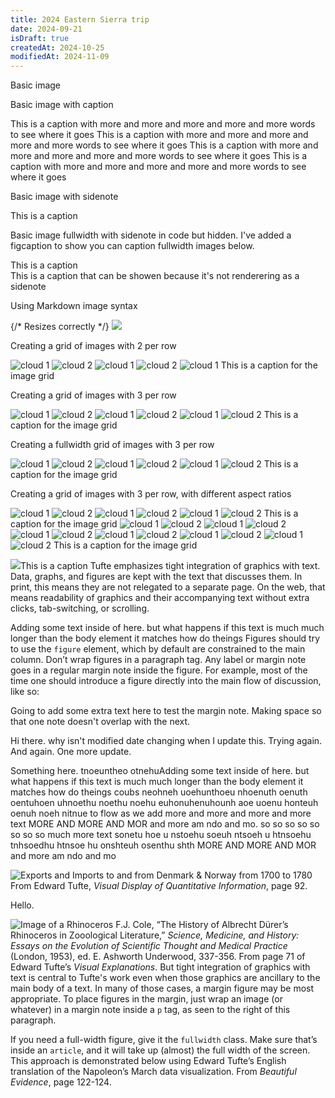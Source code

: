 ```yaml
---
title: 2024 Eastern Sierra trip
date: 2024-09-21
isDraft: true
createdAt: 2024-10-25
modifiedAt: 2024-11-09
---
```




Basic image

<BasicImage src={DSCF1631} alt="cloud 1" />

Basic image with caption

<BasicImage src={DSCF1631} alt="cloud 1">
  <figcaption>This is a caption with more and more and more and more and more words to see where it goes This is a caption with more and more and more and more and more words to see where it goes This is a caption with more and more and more and more and more words to see where it goes This is a caption with more and more and more and more and more words to see where it goes</figcaption>
</BasicImage>

Basic image with sidenote

<BasicImage src={DSCF1634} alt="cloud 1" fullwidth={false}>
  <Sidenote slot="sidenote" num={false}>This is a caption</Sidenote>
</BasicImage>

Basic image fullwidth with sidenote in code but hidden.  I've added a figcaption to show you can caption fullwidth images below.

<BasicImage src={DSCF1631} alt="cloud 1" fullwidth={true}>
  <Sidenote slot="sidenote" num={false}>This is a caption</Sidenote>
  <figcaption>This is a caption that can be showen because it's not renderering as a sidenote</figcaption>
</BasicImage>

Using Markdown image syntax

{/* Resizes correctly */}
![](/images/DSCF1634.jpg)

Creating a grid of images with 2 per row

<ImageGrid columns={2}>
  <Image src={DSCF1631} alt="cloud 1" />
  <Image src={DSCF1634} alt="cloud 2" />
  <Image src={DSCF1631} alt="cloud 1" />
  <Image src={DSCF1634} alt="cloud 2" />
  <Image src={DSCF1631} alt="cloud 1" />
  <Sidenote slot="sidenote" num={false}>This is a caption for the image grid</Sidenote>
</ImageGrid>

Creating a grid of images with 3 per row

<ImageGrid columns={3}>
  <Image src={DSCF1631} alt="cloud 1" />
  <Image src={DSCF1634} alt="cloud 2" />
  <Image src={DSCF1631} alt="cloud 1" />
  <Image src={DSCF1634} alt="cloud 2" />
  <Image src={DSCF1631} alt="cloud 1" />
  <Image src={DSCF1634} alt="cloud 2" />
  <Sidenote slot="sidenote" num={false}>This is a caption for the image grid</Sidenote>
</ImageGrid>

Creating a fullwidth grid of images with 3 per row

<ImageGrid columns={3} fullwidth={true}>
  <Image src={DSCF1631} alt="cloud 1" />
  <Image src={DSCF1634} alt="cloud 2" />
  <Image src={DSCF1631} alt="cloud 1" />
  <Image src={DSCF1634} alt="cloud 2" />
  <Image src={DSCF1631} alt="cloud 1" />
  <Image src={DSCF1634} alt="cloud 2" />
  <Sidenote slot="sidenote" num={false}>This is a caption for the image grid</Sidenote>
</ImageGrid>

Creating a grid of images with 3 per row, with different aspect ratios

<ImageGrid columns={3} aspectRatio={1}>
  <Image src={DSCF1631} alt="cloud 1" />
  <Image src={DSCF1634} alt="cloud 2" />
  <Image src={DSCF1631} alt="cloud 1" />
  <Image src={DSCF1634} alt="cloud 2" />
  <Image src={DSCF1631} alt="cloud 1" />
  <Image src={DSCF1634} alt="cloud 2" />
  <Sidenote slot="sidenote" num={false}>This is a caption for the image grid</Sidenote>
</ImageGrid>

<ImageGrid columns={3} aspectRatio={16/9}>
  <Image src={DSCF1631} alt="cloud 1" />
  <Image src={DSCF1634} alt="cloud 2" />
  <Image src={DSCF1631} alt="cloud 1" />
  <Image src={DSCF1634} alt="cloud 2" />
  <Image src={DSCF1631} alt="cloud 1" />
  <Image src={DSCF1634} alt="cloud 2" />
</ImageGrid>

<ImageGrid columns={3} aspectRatio={9/16}>
  <Image src={DSCF1631} alt="cloud 1" />
  <Image src={DSCF1634} alt="cloud 2" />
  <Image src={DSCF1631} alt="cloud 1" />
  <Image src={DSCF1634} alt="cloud 2" />
  <Image src={DSCF1631} alt="cloud 1" />
  <Image src={DSCF1634} alt="cloud 2" />
  <Sidenote slot="sidenote" num={false}>This is a caption for the image grid</Sidenote>
</ImageGrid>

<Sidenote name="other" num={false}><img src="/images/DSCF1631.jpg"/>This is a caption</Sidenote>
Tufte emphasizes tight integration of graphics with text. Data, graphs, and figures are kept with the text that discusses them. In print, this means they are not relegated to a separate page. On the web, that means readability of graphics and their accompanying text without extra clicks, tab-switching, or scrolling.

<Sidenote name="testing" num={false} >Adding some text inside of here. but what happens if this text is much much longer than the body element it matches how do theings </Sidenote>
Figures should try to use the `figure` element, which by default are constrained to the main column. Don’t wrap figures in a paragraph tag. Any label or margin note goes in a regular margin note inside the figure. For example, most of the time one should introduce a figure directly into the main flow of discussion, like so:

Going to add some extra text here to test the margin note.  Making space so that one note doesn't overlap with the next.

Hi there.  why isn't modified date changing when I update this.  Trying again.  And again.  One more update.

Something here. tnoeuntheo  otnehu<Sidenote>Adding some text inside of here. but what happens if this text is much much longer than the body element it matches how do theings coubs neohneh uoehunthoeu nhoenuth oenuth oentuhoen uhnoethu noethu noehu euhonuhenuhounh      aoe uoenu honteuh oenuh noeh nitnue to flow as we add more and more and more and more text MORE AND MORE AND MOR and more am ndo and mo.  so so so so so so so so much more text</Sidenote>  sonetu hoe u nstoehu  soeuh ntsoeh u htnsoehu  tnhsoedhu htnsoe hu  onshteuh osenthu shth MORE AND MORE AND MOR and more am ndo and mo

<CustomFigure>
  <img src="https://edwardtufte.github.io/tufte-css/img/exports-imports.png" 
    alt="Exports and Imports to and from Denmark & Norway from 1700 to 1780" />
  <Sidenote slot="sidenote" num={false}>
    From Edward Tufte, <em>Visual Display of Quantitative Information</em>, page 92.
  </Sidenote>
</CustomFigure>

Hello.

<Sidenote num={false}><img src="https://edwardtufte.github.io/tufte-css/img/rhino.png" alt="Image of a Rhinoceros"/> F.J. Cole, “The History of Albrecht Dürer’s Rhinoceros in Zooological Literature,” <em>Science, Medicine, and History: Essays on the Evolution of Scientific Thought and Medical Practice</em> (London, 1953), ed. E. Ashworth Underwood, 337-356. From page 71 of Edward Tufte’s <em>Visual Explanations</em>.</Sidenote>
But tight integration of graphics with text is central to Tufte's work even when those graphics are ancillary to the main body of a text. In many of those cases, a margin figure may be most appropriate. To place figures in the margin, just wrap an image (or whatever) in a margin note inside a `p` tag, as seen to the right of this paragraph.

If you need a full-width figure, give it the `fullwidth` class. Make sure that’s inside an `article`, and it will take up (almost) the full width of the screen. This approach is demonstrated below using Edward Tufte’s English translation of the Napoleon’s March data visualization. From *Beautiful Evidence*, page 122-124.

<BasicImage 
  src="https://edwardtufte.github.io/tufte-css/img/napoleons-march.png" 
  alt="Figurative map of the successive losses of the French Army in the Russian campaign, 1812-1813" 
  width="2000"
  height="2000"
  fullwidth={true} 
/>
